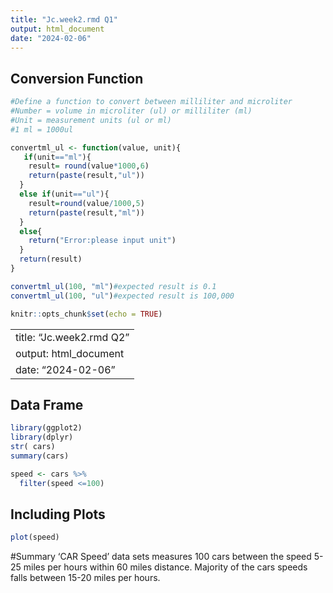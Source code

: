 ```yaml
---
title: "Jc.week2.rmd Q1"
output: html_document
date: "2024-02-06"
---
```


## Conversion Function

```R
#Define a function to convert between milliliter and microliter 
#Number = volume in microliter (ul) or milliliter (ml)
#Unit = measurement units (ul or ml)
#1 ml = 1000ul 

convertml_ul <- function(value, unit){
   if(unit=="ml"){
    result= round(value*1000,6)
    return(paste(result,"ul"))
  }
  else if(unit=="ul"){
    result=round(value/1000,5)
    return(paste(result,"ml"))
  }
  else{
    return("Error:please input unit")
  }
  return(result)
}

convertml_ul(100, "ml")#expected result is 0.1
convertml_ul(100, "ul")#expected result is 100,000

knitr::opts_chunk$set(echo = TRUE)
```

---
title: "Jc.week2.rmd Q2"
output: html_document
date: "2024-02-06"
---

## Data Frame

```R
library(ggplot2)
library(dplyr)
str( cars)
summary(cars)

speed <- cars %>%
  filter(speed <=100)
```

## Including Plots

```R
plot(speed)
```

#Summary 'CAR Speed' data sets measures 100 cars between the speed 5-25 miles per hours within 60 miles distance. Majority of the cars speeds falls between 15-20 miles per hours.
